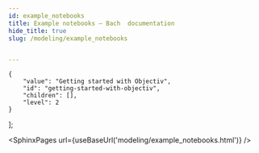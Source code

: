 ```yaml
---
id: example_notebooks
title: Example notebooks — Bach  documentation
hide_title: true
slug: /modeling/example_notebooks


---
```

<head>
    <meta name="description" content="Here are several examples of how you can analyze and model data using the open model hub. All examples are also available as Jupyter notebooks from our GitHub repository and can run if all requirements are installed." />
    <meta property="og:description" content="Here are several examples of how you can analyze and model data using the open model hub. All examples are also available as Jupyter notebooks from our GitHub repository and can run if all requirements are installed." />
</head>

    {
        "value": "Getting started with Objectiv",
        "id": "getting-started-with-objectiv",
        "children": [],
        "level": 2
    }
];




<SphinxPages url={useBaseUrl('modeling/example_notebooks.html')} />

